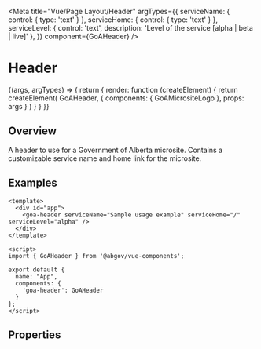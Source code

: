 

<Meta title="Vue/Page Layout/Header"
  argTypes={{
    serviceName: { control: { type: 'text' } },
    serviceHome: { control: { type: 'text' } },
    serviceLevel: { control: 'text', description: 'Level of the service [alpha | beta | live]' },
  }}
  component={GoAHeader} />

# Header

<Canvas>
  <Story name="Header" height={150}
    args={{
      serviceName: 'Digital Service Name (microsite)',
      serviceHome: '/',
      serviceLevel: 'beta'
    }}>
    {(args, argTypes) => {
      return {
        render: function (createElement) {
          return createElement(
            GoAHeader, {
              components: { GoAMicrositeLogo },
              props: args
            }
          )
        }
      }
    }}
  </Story>
</Canvas>

## Overview

A header to use for a Government of Alberta microsite.  Contains a customizable service name and home link for the microsite.

## Examples
```
<template>
  <div id="app">
    <goa-header serviceName="Sample usage example" serviceHome="/" serviceLevel="alpha" />
  </div>
</template>

<script>
import { GoAHeader } from '@abgov/vue-components';

export default {
  name: "App",
  components: {
    'goa-header': GoAHeader
  }
};
</script>
```

## Properties

<ArgsTable of={GoAHeader} />
